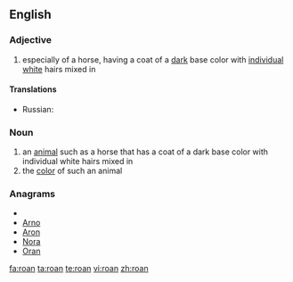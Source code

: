 ==English==

===Adjective===
{{en-adj|-}}

# especially of a horse, having a coat of a [[dark]] base color with [[individual]] [[white]] hairs mixed in

====Translations====
{{trans-top|having a coat of a dark base color with individual white hairs mixed in}}
* Russian: {{t+|ru|чалый}}
{{trans-mid}}
{{trans-bottom}}

===Noun===
{{en-noun}}

# an [[animal]] such as a horse that has a coat of a dark base color with individual white hairs mixed in
# the [[color]] of such an animal

===Anagrams===
* {{alphagram|anor}}
* [[Arno#English|Arno]]
* [[Aron#English|Aron]]
* [[Nora#English|Nora]]
* [[Oran#English|Oran]]

[[fa:roan]]
[[ta:roan]]
[[te:roan]]
[[vi:roan]]
[[zh:roan]]